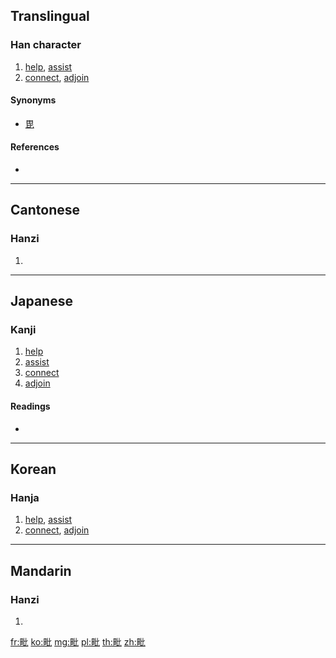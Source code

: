 {{also|毘}}
==Translingual==

===Han character===
{{Han char|rn=81|rad=比|as=05|sn=9|four=61010|canj=WPP|ids=⿰田比}}

# [[help]], [[assist]]
# [[connect]], [[adjoin]]

====Synonyms====
* [[毘]]

====References====
* {{Han ref|kx=0591.060|dkj=16752|dj=0983.070|hdz=21417.080|uh=6BD7|ud=27607|bh=AC73|bd=44147}}

----

==Cantonese==

===Hanzi===
{{yue-hanzi|jyut=|y=pei4}}

# {{defn|lang=yue|sort=比05}}

----

==Japanese==

===Kanji===
{{ja-kanji|grade=|rs=比05}}

# [[help]]
# [[assist]]
# [[connect]]
# [[adjoin]]

====Readings====
* {{ja-readings|on=[[ひ]] (hi), [[び]] (bi)|kun=[[たすける]] (tasukeru)}}

----

==Korean==

===Hanja===
{{ko-hanja|hangeul=비|eumhun=|rv=bi|mr=pi|y=pi}}

# [[help]], [[assist]]
# [[connect]], [[adjoin]]

----

==Mandarin==

===Hanzi===
{{cmn-hanzi|pin=[[pí]] ([[pi2]])|wg=p'i<sup>2</sup>}}

# {{defn|lang=cmn|sort=比05}}

[[fr:毗]]
[[ko:毗]]
[[mg:毗]]
[[pl:毗]]
[[th:毗]]
[[zh:毗]]